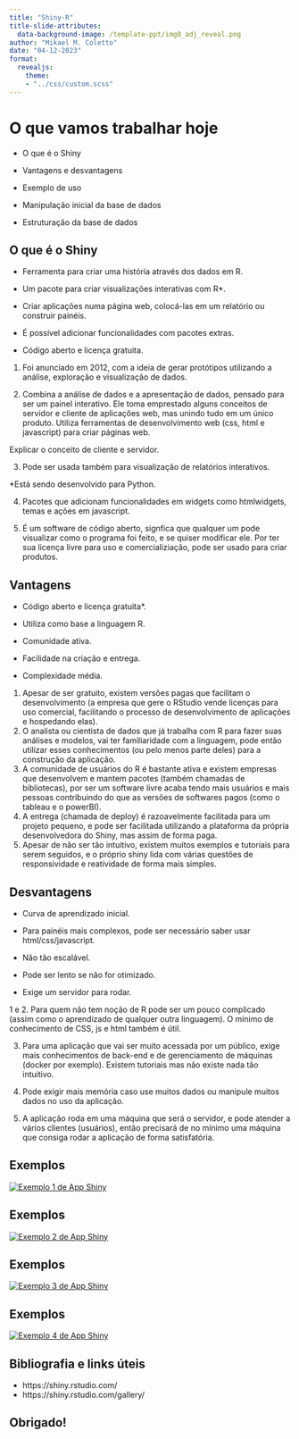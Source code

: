 ```yaml
---
title: "Shiny-R"
title-slide-attributes:
  data-background-image: /template-ppt/img0_adj_reveal.png
author: "Mikael M. Coletto"
date: "04-12-2023"
format: 
  revealjs:
    theme: 
    - "../css/custom.scss"
---
```


# O que vamos trabalhar hoje {background-image="/template-ppt/img1_adj_reveal.png"}

::: incremental
-   O que é o Shiny

-   Vantagens e desvantagens

-   Exemplo de uso

-   Manipulação inicial da base de dados

-   Estruturação da base de dados
:::

## O que é o Shiny

::: incremental
-   Ferramenta para criar uma história através dos dados em R.

-   Um pacote para criar visualizações interativas com R\*.

-   Criar aplicações numa página web, colocá-las em um relatório ou construir painéis.

-   É possível adicionar funcionalidades com pacotes extras.

-   Código aberto e licença gratuita.
:::

::: notes
1.  Foi anunciado em 2012, com a ideia de gerar protótipos utilizando a análise, exploração e visualização de dados.

2.  Combina a análise de dados e a apresentação de dados, pensado para ser um painel interativo. Ele toma emprestado alguns conceitos de servidor e cliente de aplicações web, mas unindo tudo em um único produto. Utiliza ferramentas de desenvolvimento web (css, html e javascript) para criar páginas web.

Explicar o conceito de cliente e servidor.

3.  Pode ser usada também para visualização de relatórios interativos.

\*Está sendo desenvolvido para Python.

4.  Pacotes que adicionam funcionalidades em widgets como htmlwidgets, temas e ações em javascript.

5.  É um software de código aberto, signfica que qualquer um pode visualizar como o programa foi feito, e se quiser modificar ele. Por ter sua licença livre para uso e comercializiação, pode ser usado para criar produtos.
:::

## Vantagens

::: incremental
-   Código aberto e licença gratuita\*.

-   Utiliza como base a linguagem R.

-   Comunidade ativa.

-   Facilidade na criação e entrega.

-   Complexidade média.
:::

::: notes
1.  Apesar de ser gratuito, existem versões pagas que facilitam o desenvolvimento (a empresa que gere o RStudio vende licenças para uso comercial, facilitando o processo de desenvolvimento de aplicações e hospedando elas).
2.  O analista ou cientista de dados que já trabalha com R para fazer suas análises e modelos, vai ter familiaridade com a linguagem, pode então utilizar esses conhecimentos (ou pelo menos parte deles) para a construção da aplicação.
3.  A comunidade de usuários do R é bastante ativa e existem empresas que desenvolvem e mantem pacotes (também chamadas de bibliotecas), por ser um software livre acaba tendo mais usuários e mais pessoas contribuindo do que as versões de softwares pagos (como o tableau e o powerBI).
4.  A entrega (chamada de deploy) é razoavelmente facilitada para um projeto pequeno, e pode ser facilitada utilizando a plataforma da própria desenvolvedora do Shiny, mas assim de forma paga.
5.  Apesar de não ser tão intuitivo, existem muitos exemplos e tutoriais para serem seguidos, e o próprio shiny lida com várias questões de responsividade e reatividade de forma mais simples.
:::

## Desvantagens

::: incremental
-   Curva de aprendizado inicial.

-   Para painéis mais complexos, pode ser necessário saber usar html/css/javascript.

-   Não tão escalável.

-   Pode ser lento se não for otimizado.

-   Exige um servidor para rodar.
:::

::: notes
1 e 2. Para quem não tem noção de R pode ser um pouco complicado (assim como o aprendizado de qualquer outra linguagem). O mínimo de conhecimento de CSS, js e html também é útil.

3.  Para uma aplicação que vai ser muito acessada por um público, exige mais conhecimentos de back-end e de gerenciamento de máquinas (docker por exemplo). Existem tutoriais mas não existe nada tão intuitivo.

4.  Pode exigir mais memória caso use muitos dados ou manipule muitos dados no uso da aplicação.

5.  A aplicação roda em uma máquina que será o servidor, e pode atender a vários clientes (usuários), então precisará de no mínimo uma máquina que consiga rodar a aplicação de forma satisfatória.
:::

## Exemplos

[![Exemplo 1 de App Shiny](../imagens/shiny-exemplo-1.png)](https://phillyo.shinyapps.io/intelligentsia/)

## Exemplos

[![Exemplo 2 de App Shiny](../imagens/shiny-exemplo-2.png)](https://gallery.shinyapps.io/freedom-press-index/#home)

## Exemplos

[![Exemplo 3 de App Shiny](../imagens/shiny-exemplo-3.png)](https://danielrivera1.shinyapps.io/Regression2/)

## Exemplos

[![Exemplo 4 de App Shiny](../imagens/shiny-exemplo-4.png)](https://danielrivera1.shinyapps.io/Regression2/)

## Bibliografia e links úteis

-   https://shiny.rstudio.com/
-   https://shiny.rstudio.com/gallery/

## Obrigado! {background-image="/template-ppt/img2_adj_reveal.png"}
